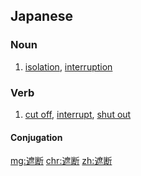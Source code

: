 ==Japanese==
{{ja-kanjitab|しゃ|だん|yomi=on}}

===Noun===
{{ja-noun|しゃだん}}

# [[isolation]], [[interruption]]

===Verb===
{{ja-verb-suru|tr=trans|しゃだん}}

# [[cut off]], [[interrupt]], [[shut out]]

====Conjugation====
{{ja-suru|しゃだん}}

[[mg:遮断]]
[[chr:遮断]]
[[zh:遮断]]